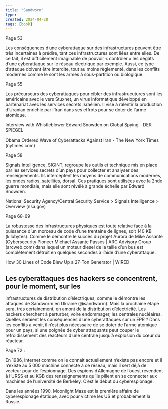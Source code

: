 ```yaml
---
title: "Sandworm"
type:
created: 2024-04-28
tags: [book]
---
```


Page 53

Les conséquences d’une cyberattaque sur des infrastructures peuvent être très
incertaines à prédire, tant ces infrastructures sont liées entre elles. De ce
fait, il est difficilement imaginable de pouvoir «  contrôler » les dégâts d’une
cyberattaque sur le réseau électrique par exemple. Aussi, ce type d’attaque
doivent être interdite, tout au moins règlementé, dans les conflits modernes
comme le sont les armes à sous-partition ou biologique.


Page 55

Les précurseurs des cyberattaques pour cibler des infrastrucutures sont les
américains avec le vers Stuxnet, un virus informatique développé en partenariat
avec les services secrets israélien. Il vise à ralentir la production d’Uranian
enrichie par l’Iran dans ses effrots pour se doter de l’arme atomique.


Interview with Whistleblower Edward Snowden on Global Spying - DER SPIEGEL

Obama Ordered Wave of Cyberattacks Against Iran - The New York Times (nytimes.com)


Page 58

Signals Intelligence, SIGINT, regroupe les outils et technique mis en place par
les services secrets d’un pays pour collecter et analyser des renseignements.
Ils interceptent les moyens de communications modernes, les ondes radios,
satellites, dorsal. Ces pratiques sont utilisées avec la 2nde guerre mondiale,
mais elle sont révélé à grande échelle par Edward Snowden.


National Security Agency/Central Security Service > Signals Intelligence > Overview (nsa.gov)


Page 68-69

La robustesse des infrastructures physiques est toute relative face à la
puissance d’un morceau de code d’une trentaine de lignes, soit 140 KB
(kilobytes). Comme le démontre le succès du projet Aurora de Mike Assante
(Cybersecurity Pioneer Michael Assante Passes | ARC Advisory Group (arcweb.com)
dans lequel un moteur diesel de la taille d’un bus est complétement détruit en
quelques secondes à l’aide d’une cyberattaque.


How 30 Lines of Code Blew Up a 27-Ton Generator | WIRED


## Les cyberattaques des hackers se concentrent, pour le moment, sur les
infrastructures de distribution d’électriques, comme le démontre les attaques
de Sandworm en Ukraine (@sandworm). Mais la prochaine étape sera, très
certainement, en amont de la distribution d’électricité. Les hackers cherchent
à perturber, voire endommager, les centrales nucléaires. Quelles seraient les
conséquences d’une cyberattaques sur un EPR ? Dans les conflits à venir, il
n’est plus nécessaire de se doter de l’arme atomique pour un pays, si une
poignée de cyber attaquants peut couper le refroidissement des réacteurs d’une
centrale jusqu’à explosion du cœur du réacteur.


Page 72 :

En 1986, Internet comme on le connait actuellement n’existe pas encore et il
n’existe au 5 000 machine connecté à ce réseau, mais il sert déjà de vecteur
pour de l’espionnage. Des espions d’Allemagne de l’ouest revendent à l’URSS et
au KGB des renseignements qu’ils pillent en se connecter aux machines de
l’université de Berkeley. C’est le début du cyberespionage.


Dans les années 1990, Moonlight Maze est la première affaire de cyberespionage
étatique, avec pour victime les US et probablement la Russie.
